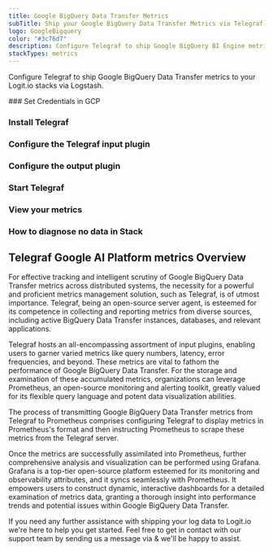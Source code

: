 ```yaml
---
title: Google BigQuery Data Transfer Metrics
subTitle: Ship your Google BigQuery Data Transfer Metrics via Telegraf to your Logit.io Stack
logo: GoogleBigquery
color: "#3c76d7"
description: Configure Telegraf to ship Google BigQuery BI Engine metrics to your Logit.io stacks. Use our Telegraf Google BigQuery BI Engine metrics example configuration.
stackTypes: metrics
---
```


Configure Telegraf to ship Google BigQuery Data Transfer metrics to your Logit.io stacks via Logstash.

<Steps>
  ### Set Credentials in GCP

  <SetGCPCredentials intro="Google BigQuery Data Transfer Service, a specialized offering within Google Cloud, provides automated data movement from SaaS applications to Google BigQuery. 
  Promoting secure and seamless data transfer, it plays a pivotal role in today's data-centric, cloud-based ecosystems."/>

  ### Install Telegraf

  <InstallTelegraf />

  ### Configure the Telegraf input plugin

  <TelegrafStackDriverInput metric_type="bigquerydatatransfer.googleapis.com"/>

  ### Configure the output plugin

  <TelegrafOutputPlugin />

  ### Start Telegraf

  <StartTelegraf />

  ### View your metrics
  <LaunchStack stackType="metrics" source="Google_BigQuery_Data_Transfer_Metrics_via_Telegraf" utmMedium="metrics" utmCampaign="telegraf-GoogleBigQueryDataTransfer-metrics" />

  ### How to diagnose no data in Stack

  <DiagnoseNoData />
</Steps>

## Telegraf Google AI Platform metrics Overview

For effective tracking and intelligent scrutiny of Google BigQuery Data Transfer metrics across distributed 
systems, the necessity for a powerful and proficient metrics management solution, such as Telegraf, is of utmost importance. 
Telegraf, being an open-source server agent, is esteemed for its competence in collecting and reporting metrics from 
diverse sources, including active BigQuery Data Transfer instances, databases, and relevant applications.

Telegraf hosts an all-encompassing assortment of input plugins, enabling users to garner varied metrics like 
query numbers, latency, error frequencies, and beyond. These metrics are vital to fathom the performance of 
Google BigQuery Data Transfer. For the storage and examination of these accumulated metrics, organizations 
can leverage Prometheus, an open-source monitoring and alerting toolkit, greatly valued for its flexible 
query language and potent data visualization abilities.

The process of transmitting Google BigQuery Data Transfer metrics from Telegraf to Prometheus comprises configuring 
Telegraf to display metrics in Prometheus's format and then instructing Prometheus to scrape these metrics from the 
Telegraf server.

Once the metrics are successfully assimilated into Prometheus, further comprehensive analysis and visualization can 
be performed using Grafana. Grafana is a top-tier open-source platform esteemed for its monitoring and observability 
attributes, and it syncs seamlessly with Prometheus. It empowers users to construct dynamic, interactive dashboards 
for a detailed examination of metrics data, granting a thorough insight into performance trends and potential issues 
within Google BigQuery Data Transfer.

If you need any further assistance with shipping your log data to Logit.io we're here to help you get started. 
Feel free to get in contact with our support team by sending us a message via <IntercomButton text="live chat" /> & we'll be happy to assist.